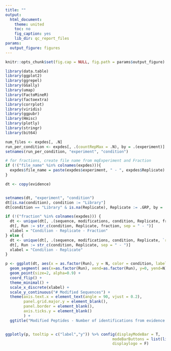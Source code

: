 ```yaml
---
title: ""
output:
  html_document:
    theme: united
    toc: no
    fig_caption: yes
    lib_dir: qc_report_files
params:
  output_figure: figures
---
```


<style type="text/css">
  .container-fluid, .main-container {
    max-width: inherit !important;
    padding: 0 !important;
  }
</style>

<script>
const handleLoaded = function () {
  const wrapperEl = document.querySelector('.js-plotly-plot');

  if (!wrapperEl) {
    return;
  }

  wrapperEl.style.width = '100%';
  wrapperEl.style.height = '100%';
  wrapperEl.style.marginBottom = '0';

  window.dispatchEvent(new Event('resize'));
};

document.addEventListener('DOMContentLoaded', handleLoaded, false);
</script>




```r
knitr::opts_chunk$set(fig.cap = NULL, fig.path = params$output_figure)

library(data.table)
library(ggplot2)
library(ggrepel)
library(GGally)
library(umap)
library(FactoMineR)
library(factoextra)
library(corrplot)
library(viridis)
library(ggpubr)
library(Hmisc)
library(plotly)
library(stringr)
library(bit64)

num_files <- expdes[, .N]
run_per_condition <- expdes[, .(countRepMax = .N), by = .(experiment)]
setnames(run_per_condition, "experiment", "condition")

# for fractions, create file name from mqExperiment and Fraction
if (!("file_name" %in% colnames(expdes))){
  expdes$file_name = paste(expdes$experiment, " - ", expdes$Replicate)
}

```


```r
dt <- copy(evidence)


setnames(dt, "experiment", "condition")
dt[is.na(condition), condition := "Library"]
dt[condition == "Library" & is.na(Replicate), Replicate := .GRP, by = .(`raw file`)]

if (!("fraction" %in% colnames(expdes))) {
  dt <- unique(dt[, .(sequence, modifications, condition, Replicate, fraction, `raw file`)])[, .N, by = .(condition, Replicate, fraction, `raw file`)]
  dt[, Run := str_c(condition, Replicate, fraction, sep = " - ")]
  xlabel = "Condition - Replicate - Fraction"
} else {
  dt <- unique(dt[, .(sequence, modifications, condition, Replicate, `raw file`)])[, .N, by = .(condition, Replicate, `raw file`)]
  dt[, Run := str_c(condition, Replicate, sep = " - ")]
  xlabel = "Condition - Replicate"
}

p <- ggplot(dt, aes(x = as.factor(Run), y = N, color = condition, label=`raw file`)) +
  geom_segment( aes(x=as.factor(Run), xend=as.factor(Run), y=0, yend=N), color="skyblue") +
  geom_point(size=2, alpha=0.9) +
  coord_flip() +
  theme_minimal() +
  scale_x_discrete(xlabel) +
  scale_y_continuous("# Modified Sequences") +
  theme(axis.text.x = element_text(angle = 90, vjust = 0.2),
        panel.grid.major.y = element_blank(),
        panel.border = element_blank(),
        axis.ticks.y = element_blank()
        ) +
  ggtitle("Modified Peptides - Number of identifications from evidence.txt")


ggplotly(p, tooltip = c("label","y")) %>% config(displayModeBar = T, 
                                               modeBarButtons = list(list('toImage')),
                                               displaylogo = F)
```